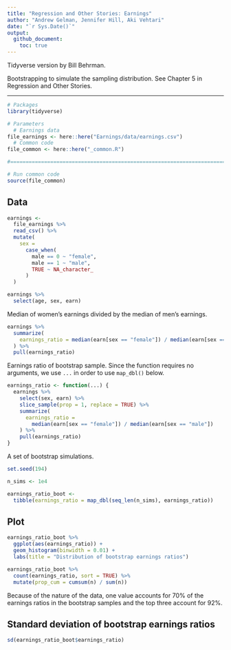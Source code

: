 ```yaml
---
title: "Regression and Other Stories: Earnings"
author: "Andrew Gelman, Jennifer Hill, Aki Vehtari"
date: "`r Sys.Date()`"
output:
  github_document:
    toc: true
---
```

Tidyverse version by Bill Behrman.

Bootstrapping to simulate the sampling distribution. See Chapter 5 in
Regression and Other Stories.

-------------

```r
# Packages
library(tidyverse)

# Parameters
  # Earnings data
file_earnings <- here::here("Earnings/data/earnings.csv")
  # Common code
file_common <- here::here("_common.R")

#===============================================================================

# Run common code
source(file_common)
```

## Data

```r
earnings <- 
  file_earnings %>% 
  read_csv() %>% 
  mutate(
    sex = 
      case_when(
        male == 0 ~ "female",
        male == 1 ~ "male",
        TRUE ~ NA_character_
      )
  )

earnings %>% 
  select(age, sex, earn)
```

Median of women's earnings divided by the median of men's earnings.

```r
earnings %>% 
  summarize(
    earnings_ratio = median(earn[sex == "female"]) / median(earn[sex == "male"])
  ) %>% 
  pull(earnings_ratio)
```

Earnings ratio of bootstrap sample. Since the function requires no arguments, we use `...` in order to use `map_dbl()` below.

```r
earnings_ratio <- function(...) {
  earnings %>% 
    select(sex, earn) %>% 
    slice_sample(prop = 1, replace = TRUE) %>% 
    summarize(
      earnings_ratio = 
        median(earn[sex == "female"]) / median(earn[sex == "male"])
    ) %>% 
    pull(earnings_ratio)
}
```

A set of bootstrap simulations.

```r
set.seed(194)

n_sims <- 1e4

earnings_ratio_boot <- 
  tibble(earnings_ratio = map_dbl(seq_len(n_sims), earnings_ratio))
```

## Plot

```r
earnings_ratio_boot %>% 
  ggplot(aes(earnings_ratio)) +
  geom_histogram(binwidth = 0.01) +
  labs(title = "Distribution of bootstrap earnings ratios")
```

```r
earnings_ratio_boot %>% 
  count(earnings_ratio, sort = TRUE) %>% 
  mutate(prop_cum = cumsum(n) / sum(n))
```

Because of the nature of the data, one value accounts for 70% of the earnings ratios in the bootstrap samples and the top three account for 92%.

## Standard deviation of bootstrap earnings ratios

```r
sd(earnings_ratio_boot$earnings_ratio)
```

